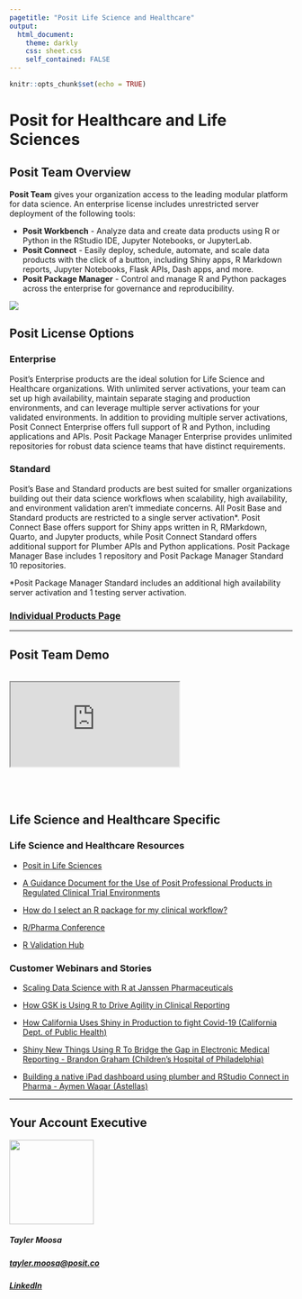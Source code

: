```yaml
---
pagetitle: "Posit Life Science and Healthcare"
output: 
  html_document:
    theme: darkly
    css: sheet.css
    self_contained: FALSE 
---
```


```r
knitr::opts_chunk$set(echo = TRUE)
```
<div id="banner">
# Posit for Healthcare and Life Sciences
</div>
<div class="main-div">
## <b>Posit Team Overview</b>
</div>
<div class="main-div">
<b>Posit Team</b> gives your organization access to the leading modular platform for data science. An enterprise license includes unrestricted server deployment of the following tools:
</div>
<div class="main-div">

   - <b>Posit Workbench</b> - Analyze data and create data products using R or Python in the RStudio IDE, Jupyter Notebooks, or JupyterLab.
   - <b>Posit Connect</b> - Easily deploy, schedule, automate, and scale data products with the click of a button, including Shiny apps, R Markdown reports, Jupyter Notebooks, Flask APIs, Dash apps, and more.
   - <b>Posit Package Manager</b> - Control and manage R and Python packages across the enterprise for governance and reproducibility.
</div>
<div class="main-div">
![](PositOverview.png)
</div>

<div class="tab-set-div">
## Posit License Options {.tabset}

### Enterprise

<div class="sub-main-div">
Posit's Enterprise products are the ideal solution for Life Science and Healthcare organizations. With unlimited server activations, your team can set up high availability, maintain separate staging and production environments, and can leverage multiple server activations for your validated environments. In addition to providing multiple server activations, Posit Connect Enterprise offers full support of R and Python, including applications and APIs. Posit Package Manager Enterprise provides unlimited repositories for robust data science teams that have distinct requirements. 
</div>

### Standard

<div class="sub-main-div">
Posit's Base and Standard products are best suited for smaller organizations building out their data science workflows when scalability, high availability, and environment validation aren't immediate concerns. All Posit Base and Standard products are restricted to a single server activation\*. Posit Connect Base offers support for Shiny apps written in R, RMarkdown, Quarto, and Jupyter products, while Posit Connect Standard offers additional support for Plumber APIs and Python applications. Posit Package Manager Base includes 1 repository and Posit Package Manager Standard 10 repositories.
</div>
<div class="sub-main-div">
\*Posit Package Manager Standard includes an additional high availability server activation and 1 testing server activation.
</div>
</div>
<div class="main-div">
### <b>[Individual Products Page](https://posit.co/pricing/individual-products/)</b>
</div>
<hr>
<div class="main-div">
## <b>Posit Team Demo</b>
</div>
\
<div class="main-div">
<div class="iframe-container" align="center">
<iframe class="responsive-frame" src="https://www.youtube.com/embed/VrF9EdgiSy8" allowfullscreen data-external="1"></iframe>
</div>
</div>
\
\
\
<div class="tab-set-div">
## Life Science and Healthcare Specific {.tabset}

### Life Science and Healthcare Resources

<div class="sub-main-div">
   - [Posit in Life Sciences](https://www.rstudio.com/solutions/pharma/)

   - [A Guidance Document for the Use of Posit Professional Products in Regulated Clinical Trial Environments](https://www.rstudio.com/wp-content/uploads/2019/06/rstudio_compliance_validation.pdf)

   - [How do I select an R package for my clinical workflow?](https://www.lexjansen.com/phuse-us/2019/tt/TT11.pdf)

   - [R/Pharma Conference](https://rinpharma.com/)

   - [R Validation Hub](https://www.pharmar.org/)
</div>

### Customer Webinars and Stories

<div class="sub-main-div">
   - [Scaling Data Science with R at Janssen Pharmaceuticals](https://rstudio.com/resources/webinars/scaling-data-science-with-r-at-janssen-pharmaceuticals/)

   - [How GSK is Using R to Drive Agility in Clinical Reporting](https://rstudio.com/resources/webinars/using-r-to-drive-agility-in-clinical-reporting/)

   - [How California Uses Shiny in Production to fight Covid-19 (California Dept. of Public Health)](https://blog.rstudio.com/2020/11/19/using-shiny-in-production-to-monitor-covid-19/)

   - [Shiny New Things Using R To Bridge the Gap in Electronic Medical Reporting - Brandon Graham (Children’s Hospital of Philadelphia)](https://www.rstudio.com/resources/rstudioconf-2020/shiny-new-things-using-r-bridge-the-gap-in-electronic-medical-record-reporting/)

   - [Building a native iPad dashboard using plumber and RStudio Connect in Pharma - Aymen Waqar (Astellas)](https://rstudio.com/resources/rstudioconf-2020/building-a-native-ipad-dashboard-using-plumber-and-rstudio-connect-in-pharma/)
</div>
</div>
<hr>

<div class="main-div">
## Your Account Executive
</div>
<div class="contact-div">
![](moosaProfile.jpg){width=150px}
<div>
##### Tayler Moosa

##### [tayler.moosa@posit.co](mailto:tayler.moosa@posit.co)

##### [LinkedIn](https://www.linkedin.com/in/taylermoosa/)
</div>
</div>
<div id="banner">
</div>
